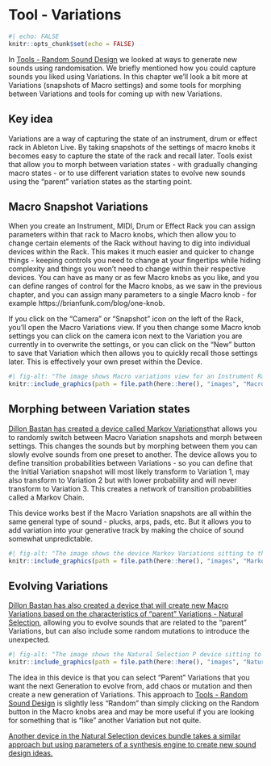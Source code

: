 # Tool - Variations {#Chapter-025-Tool-Variations}

```r
#| echo: FALSE
knitr::opts_chunk$set(echo = FALSE)
```

In [Tools - Random Sound Design](#Chapter-024-Tool-Random_Sound_Design) we looked at ways to generate new sounds using randomisation. We briefly mentioned how you could capture sounds you liked using Variations. In this chapter we'll look a bit more at Variations (snapshots of Macro settings) and some tools for morphing between Variations and tools for coming up with new Variations.

::: callout-tip
## Key idea

Variations are a way of capturing the state of an instrument, drum or effect rack in Ableton Live. By taking snapshots of the settings of macro knobs it becomes easy to capture the state of the rack and recall later. Tools exist that allow you to morph between variation states - with gradually changing macro states - or to use different variation states to evolve new sounds using the "parent" variation states as the starting point.
:::

## Macro Snapshot Variations

When you create an Instrument, MIDI, Drum or Effect Rack you can assign parameters within that rack to Macro knobs, which then allow you to change certain elements of the Rack without having to dig into individual devices within the Rack. This makes it much easier and quicker to change things - keeping controls you need to change at your fingertips while hiding complexity and things you won't need to change within their respective devices. You can have as many or as few Macro knobs as you like, and you can define ranges of control for the Macro knobs, as we saw in the previous chapter, and you can assign many parameters to a single Macro knob - for example https://brianfunk.com/blog/one-knob.

If you click on the "Camera" or "Snapshot" icon on the left of the Rack, you'll open the Macro Variations view. If you then change some Macro knob settings you can click on the camera icon next to the Variation you are currently in to overwrite the settings, or you can click on the "New" button to save that Variation which then allows you to quickly recall those settings later. This is effectively your own preset within the Device.

```r
#| fig-alt: "The image shows Macro variations view for an Instrument Rack. There is a captured Variation called Initial and three other Variations numbered 1 to 3."
knitr::include_graphics(path = file.path(here::here(), "images", "Macro_Variations.png"))
```

## Morphing between Variation states

[Dillon Bastan has created a device called Markov Variations](https://dillonbastan.com/store/maxforlive/index.php?product=markov-variations)that allows you to randomly switch between Macro Variation snapshots and morph between settings. This changes the sounds but by morphing between them you can slowly evolve sounds from one preset to another. The device allows you to define transition probabilities between Variations - so you can define that the Initial Variation snapshot will most likely transform to Variation 1, may also transform to Variation 2 but with lower probability and will never transform to Variation 3. This creates a network of transition probabilities called a Markov Chain. \

This device works best if the Macro Variation snapshots are all within the same general type of sound - plucks, arps, pads, etc. But it allows you to add variation into your generative track by making the choice of sound somewhat unpredictable.\

```r
#| fig-alt: "The image shows the device Markov Variations sitting to the right of an Instrument Rack with four Variations defined. In the left panel the user defines where the parent rack is that defines the Macro Variations (Left, Right, or Parent). Below this is a panel defining the transition triggers - whether manual, Auto (with probability) or Synced to a clock interval. In the middle panel is a graphical representation of the transition probability network. On the right if the Transition Chances where you can define the probabilities of moving from one state to another. Below this are sliders and number boxes to define Default variation, Bias (in %), Spray (in %), Transition Glide time (in seconds or tempo synced), and Random Glide (in %)."
knitr::include_graphics(path = file.path(here::here(), "images", "Markov_Variations.png"))
```

## Evolving Variations

[Dillon Bastan has also created a device that will create new Macro Variations based on the characteristics of "parent" Variations - Natural Selection](https://dillonbastan.com/store/maxforlive/index.php?product=natural-selection-p), allowing you to evolve sounds that are related to the "parent" Variations, but can also include some random mutations to introduce the unexpected.

```r
#| fig-alt: "The image shows the Natural Selection P device sitting to the right of an Instrumet Rack with four Variations defined. The device has a Collect button in the central upper banner, a drop down selector for where the Instrument Rack is situated - before, after or parent. The next dropdown defines which parameters to include in the evolution - Macros, Macros and Parameters or both Macros and Parameters. The Family Tree tab selects Variations to be used in the New Generation. These Variations are denoted by blobs of different shapes. "
knitr::include_graphics(path = file.path(here::here(), "images", "Natural_Selection_P.png"))
```

The idea in this device is that you can select "Parent" Variations that you want the next Generation to evolve from, add chaos or mutation and then create a new generation of Variations. This approach to [Tools - Random Sound Design](#Chapter-024-Tool-Random_Sound_Design) is slightly less "Random" than simply clicking on the Random button in the Macro knobs area and may be more useful if you are looking for something that is "like" another Variation but not quite.

[Another device in the Natural Selection devices bundle takes a similar approach but using parameters of a synthesis engine to create new sound design ideas.](https://dillonbastan.com/store/maxforlive/index.php?product=natural-selection-s)
